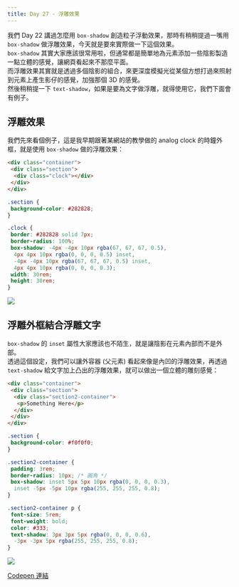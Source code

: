 ```yaml
---
title: Day 27 - 浮雕效果
---
```


我們 Day 22 講過怎麼用 `box-shadow` 創造粒子浮動效果，那時有稍稍提過一嘴用 `box-shadow` 做浮雕效果，今天就是要來實際做一下這個效果。  
`box-shadow` 其實大家應該很常用啦，但通常都是簡單地為元素添加一些陰影製造一點立體的感覺，讓網頁看起來不那麼平面。  
而浮雕效果其實就是透過多個陰影的組合，來更深度模擬光從某個方想打過來照射到元素上產生影仔的感覺，加強那個 3D 的感覺。  
然後稍稍提一下 `text-shadow`，如果是要為文字做浮雕，就得使用它，我們下面會有例子。

## 浮雕效果
我們先來看個例子，這是我早期跟著某網站的教學做的 analog clock 的時鐘外框，就是使用 `box-shadow` 做的浮雕效果：

```html
<div class="container">
 <div class="section">
  <div class="clock"></div>
 </div>
</div>
```

```css
.section {
 background-color: #282828;
}

.clock {
 border: #282828 solid 7px;
 border-radius: 100%;
 box-shadow: -4px -4px 10px rgba(67, 67, 67, 0.5),
  4px 4px 10px rgba(0, 0, 0, 0.5) inset,
  -4px -4px 10px rgba(67, 67, 67, 0.5) inset,
  4px 4px 10px rgba(0, 0, 0, 0.3);
 width: 30rem;
 height: 30rem;
}
```

![](./img/day27_emboss_clock.jpg)

## 浮雕外框結合浮雕文字
`box-shadow` 的 `inset` 屬性大家應該也不陌生，就是讓陰影在元素內部而不是外部。  
透過這個設定，我們可以讓外容器 (父元素) 看起來像是內凹的浮雕效果，再透過 `text-shadow` 給文字加上凸出的浮雕效果，就可以做出一個立體的雕刻感覺：

```html
<div class="container">
 <div class="section">
  <div class="section2-container">
   <p>Something Here</p>
  </div>
 </div>
</div>
```

```css
.section {
 background-color: #f0f0f0;
}

.section2-container {
 padding: 3rem;
 border-radius: 10px; /* 圓角 */
 box-shadow: inset 5px 5px 10px rgba(0, 0, 0, 0.3),
  inset -5px -5px 10px rgba(255, 255, 255, 0.8);
}

.section2-container p {
 font-size: 5rem;
 font-weight: bold;
 color: #333;
 text-shadow: 3px 3px 5px rgba(0, 0, 0, 0.6),
  -3px -3px 5px rgba(255, 255, 255, 0.8);
}
```

![](./img/day27_emboss_text.jpg)

[Codepen 連結](https://codepen.io/ChungYingHo/pen/BagvPRE?editors=1100)